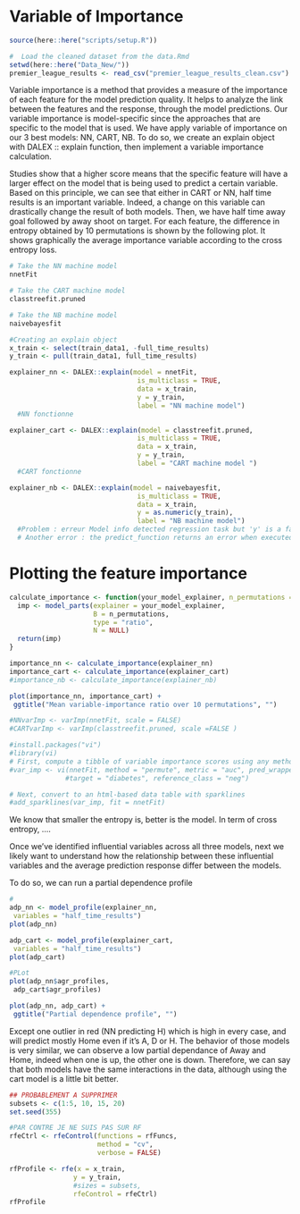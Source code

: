 # Variable of Importance

```r
source(here::here("scripts/setup.R"))
```

```r
#  Load the cleaned dataset from the data.Rmd
setwd(here::here("Data_New/"))
premier_league_results <- read_csv("premier_league_results_clean.csv")
```

Variable importance is a method that provides a measure of the importance of each feature for the model prediction quality. It helps to analyze the link between the features and the response, through the model predictions. 
Our variable importance is model-specific since the approaches that are specific to the model that is used. We have apply variable of importance on our 3 best models: NN, CART, NB. To do so, we create an explain object with DALEX :: explain function, then implement a variable importance calculation. 

Studies show that a higher score means that the specific feature will have a larger effect on the model that is being used to predict a certain variable. Based on this principle, we can see that either in CART or NN, half time results is an important variable. Indeed, a change on this variable can drastically change the result of both models. Then, we have half time away goal followed by away shoot on target.
For each feature, the difference in entropy obtained by 10 permutations is shown by the following plot. It shows graphically the average importance variable according to the cross entropy loss.

```r
# Take the NN machine model 
nnetFit

# Take the CART machine model 
classtreefit.pruned

# Take the NB machine model 
naivebayesfit

#Creating an explain object
x_train <- select(train_data1, -full_time_results)
y_train <- pull(train_data1, full_time_results)

explainer_nn <- DALEX::explain(model = nnetFit,
                                is_multiclass = TRUE,
                                data = x_train,
                                y = y_train,
                                label = "NN machine model")
  #NN fonctionne

explainer_cart <- DALEX::explain(model = classtreefit.pruned,
                                is_multiclass = TRUE,
                                data = x_train,
                                y = y_train,
                                label = "CART machine model ")
  #CART fonctionne

explainer_nb <- DALEX::explain(model = naivebayesfit,
                                is_multiclass = TRUE,
                                data = x_train,
                                y = as.numeric(y_train),
                                label = "NB machine model")
  #Problem : erreur Model info detected regression task but 'y' is a factor . (  WARNING  ), so i turn into as.numeric
  # Another error : the predict_function returns an error when executed (  WARNING  ) 
```


# Plotting the feature importance
```r
calculate_importance <- function(your_model_explainer, n_permutations = 10) {
  imp <- model_parts(explainer = your_model_explainer,
                     B = n_permutations,
                     type = "ratio",
                     N = NULL)
  return(imp)
}

importance_nn <- calculate_importance(explainer_nn)
importance_cart <- calculate_importance(explainer_cart)
#importance_nb <- calculate_importance(explainer_nb)

plot(importance_nn, importance_cart) +
 ggtitle("Mean variable-importance ratio over 10 permutations", "")

#NNvarImp <- varImp(nnetFit, scale = FALSE)
#CARTvarImp <- varImp(classtreefit.pruned, scale =FALSE )

#install.packages("vi")
#library(vi)
# First, compute a tibble of variable importance scores using any method
#var_imp <- vi(nnetFit, method = "permute", metric = "auc", pred_wrapper = pfun,
              #target = "diabetes", reference_class = "neg")

# Next, convert to an html-based data table with sparklines
#add_sparklines(var_imp, fit = nnetFit)
```

We know that smaller the entropy is, better is the model. In term of cross entropy, ....


Once we’ve identified influential variables across all three models, next we likely want to understand how the relationship between these influential variables and the average prediction response differ between the models.

To do so, we can run a partial dependence profile

```r
#
adp_nn <- model_profile(explainer_nn, 
 variables = "half_time_results")
plot(adp_nn)

adp_cart <- model_profile(explainer_cart, 
 variables = "half_time_results")
plot(adp_cart)

#PLot 
plot(adp_nn$agr_profiles, 
 adp_cart$agr_profiles)

plot(adp_nn, adp_cart) +
 ggtitle("Partial dependence profile", "")

```
Except one outlier in red (NN predicting H) which is high in every case, and will predict mostly Home even if it's A, D or H. The behavior of those models is very similar, we can observe a low partial dependance of Away and Home, indeed when one is up, the other one is down. Therefore, we can say that both models have the same interactions in the data, although using the cart model is a little bit better.


```r
## PROBABLEMENT A SUPPRIMER 
subsets <- c(1:5, 10, 15, 20)
set.seed(355)

#PAR CONTRE JE NE SUIS PAS SUR RF
rfeCtrl <- rfeControl(functions = rfFuncs,
                      method = "cv",
                      verbose = FALSE)

rfProfile <- rfe(x = x_train, 
                y = y_train, 
                #sizes = subsets,
                rfeControl = rfeCtrl)
rfProfile
```
